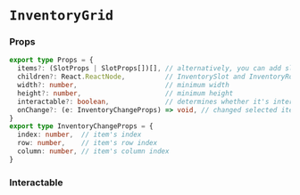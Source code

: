 # `InventoryGrid`



### Props

```ts
export type Props = {
  items?: (SlotProps | SlotProps[])[], // alternatively, you can add slot and row props here
  children?: React.ReactNode,          // InventorySlot and InventoryRow children
  width?: number,                      // minimum width
  height?: number,                     // minimum height
  interactable?: boolean,              // determines whether it's interactable or not
  onChange?: (e: InventoryChangeProps) => void, // changed selected item handler
}
export type InventoryChangeProps = {
  index: number,  // item's index
  row: number,    // item's row index
  column: number, // item's column index
}
```

### Interactable
